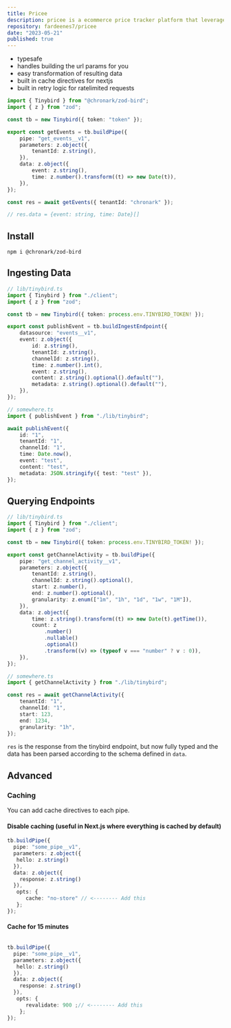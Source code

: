 ```yaml
---
title: Pricee
description: pricee is a ecommerce price tracker platform that leverages bulk web scraping to
repository: fardeenes7/pricee
date: "2023-05-21"
published: true
---
```


-   typesafe
-   handles building the url params for you
-   easy transformation of resulting data
-   built in cache directives for nextjs
-   built in retry logic for ratelimited requests

```ts
import { Tinybird } from "@chronark/zod-bird";
import { z } from "zod";

const tb = new Tinybird({ token: "token" });

export const getEvents = tb.buildPipe({
    pipe: "get_events__v1",
    parameters: z.object({
        tenantId: z.string(),
    }),
    data: z.object({
        event: z.string(),
        time: z.number().transform((t) => new Date(t)),
    }),
});

const res = await getEvents({ tenantId: "chronark" });

// res.data = {event: string, time: Date}[]
```

## Install

```
npm i @chronark/zod-bird
```

## Ingesting Data

```ts
// lib/tinybird.ts
import { Tinybird } from "./client";
import { z } from "zod";

const tb = new Tinybird({ token: process.env.TINYBIRD_TOKEN! });

export const publishEvent = tb.buildIngestEndpoint({
    datasource: "events__v1",
    event: z.object({
        id: z.string(),
        tenantId: z.string(),
        channelId: z.string(),
        time: z.number().int(),
        event: z.string(),
        content: z.string().optional().default(""),
        metadata: z.string().optional().default(""),
    }),
});
```

```ts
// somewhere.ts
import { publishEvent } from "./lib/tinybird";

await publishEvent({
    id: "1",
    tenantId: "1",
    channelId: "1",
    time: Date.now(),
    event: "test",
    content: "test",
    metadata: JSON.stringify({ test: "test" }),
});
```

## Querying Endpoints

```ts
// lib/tinybird.ts
import { Tinybird } from "./client";
import { z } from "zod";

const tb = new Tinybird({ token: process.env.TINYBIRD_TOKEN! });

export const getChannelActivity = tb.buildPipe({
    pipe: "get_channel_activity__v1",
    parameters: z.object({
        tenantId: z.string(),
        channelId: z.string().optional(),
        start: z.number(),
        end: z.number().optional(),
        granularity: z.enum(["1m", "1h", "1d", "1w", "1M"]),
    }),
    data: z.object({
        time: z.string().transform((t) => new Date(t).getTime()),
        count: z
            .number()
            .nullable()
            .optional()
            .transform((v) => (typeof v === "number" ? v : 0)),
    }),
});
```

```ts
// somewhere.ts
import { getChannelActivity } from "./lib/tinybird";

const res = await getChannelActivity({
    tenantId: "1",
    channelId: "1",
    start: 123,
    end: 1234,
    granularity: "1h",
});
```

`res` is the response from the tinybird endpoint, but now fully typed and the data has been parsed according to the schema defined in `data`.

## Advanced

### Caching

You can add cache directives to each pipe.

#### Disable caching (useful in Next.js where everything is cached by default)

```ts
tb.buildPipe({
  pipe: "some_pipe__v1",
  parameters: z.object({
   hello: z.string()
  }),
  data: z.object({
    response: z.string()
  }),
   opts: {
      cache: "no-store" // <-------- Add this
   };
});

```

#### Cache for 15 minutes

```ts

tb.buildPipe({
  pipe: "some_pipe__v1",
  parameters: z.object({
   hello: z.string()
  }),
  data: z.object({
    response: z.string()
  }),
   opts: {
      revalidate: 900 ;// <-------- Add this
    };
});
```
